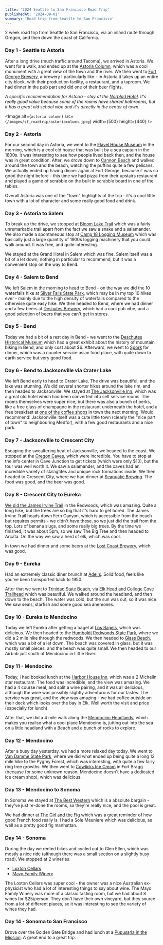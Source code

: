 ```yaml
---
title: '2024 Seattle to San Francisco Road Trip'
publishedAt: '2024-08-01'
summary: 'Road trip from Seattle to San Francisco'
---
```


2 week road trip from Seattle to San Francisco, via an inland route through Oregon, and then down the coast of California.


### Day 1 - Seattle to Astoria

After a long drive (much traffic around Tacoma), we arrived in Astoria. We went for a walk, and ended up at the [Astoria Column](https://maps.app.goo.gl/vxUt3TQNxQomQTgd7), which was a cool monument with a great view of the town and the river. We then went to [Fort George Brewery](https://maps.app.goo.gl/Qj7gWr6f3ezdfh8e9), a brewery I particularly like - in Astoria it takes up an entire city block, with their production facility, a restaurant, and a taproom. We had dinner in the pub part and did one of their beer flights.

*A specific recommendation for Astoria - stay at the [Norblad Hotel](https://maps.app.goo.gl/Umg8RDzGapCzesECA). It's really good value because some of the rooms have shared bathrooms, but it has a great old school vibe and it's directly in the center of town*.

<Image
alt={`astoria column`}
src={`/images/sf_roadtrip/astoriacolumn.jpeg`}
width={500}
height={440}
/>


### Day 2 - Astoria

For our second day in Astoria, we went to the [Flavel House Museum](https://maps.app.goo.gl/j93ZeKt14mh6fmc97) in the morning, which is a cool old house that was built by a sea captain in the 1800s. It was interesting to see how people lived back then, and the house was in great condition. After, we drove down to [Cannon Beach](https://maps.app.goo.gl/JwAWp5oDjMTdevi76) and walked around the town and the beach, watching the puffins quite a few pelicans. We actually ended up having dinner again at Fort George, because it was so good the night before - this time we had pizza from their upstairs restaurant and played a game of scrabble on the built in scrabble board in one of the tables.

Overall Astoria was one of the "town" highlights of the trip - it's a cool little town with a lot of character and some really good food and drink. 

### Day 3 - Astoria to Salem

To break up the drive, we stopped at [Bloom Lake Trail](https://maps.app.goo.gl/wwmb22exHU82qBQ1A) which was a fairly unremarkable trail apart from the fact we saw a snake and a salamander. We also made a spontaneous stop at [Camp 18 Logging Museum](https://maps.app.goo.gl/tVnPwF7LNxxm1wyY8) which was basically just a large quantity of 1900s logging machinery that you could walk around. It was free, and quite interesting.

We stayed at the Grand Hotel in Salem which was fine. Salem itself was a bit of a let down, nothing in particular to recommend, but it was a convenient stop on the way to Bend.




### Day 4 - Salem to Bend

We left Salem in the morning to head to Bend - on the way we did the 10 waterfalls hike at [Silver Falls State Park](https://maps.app.goo.gl/B5wwFqEE3zSv9QYT6), which may be in my top 10 hikes ever - mainly due to the high density of waterfalls compared to the otherwise quite easy hike. We then headed to Bend, where we had dinner and a few beers at [Deshutes Brewery](https://maps.app.goo.gl/hBGUiBnuKFPjYWXY8), which had a cool pub vibe, and a good selection of beers that you can't get in stores.

### Day 5 - Bend

Today we had a bit of a rest day in Bend - we went to the [Deschutes Historical Museum](https://maps.app.goo.gl/iLfGVHPg5h79KnHq8) which had a great exhibit about the history of mountain biking in Bend, and only cost about $6. Afterward, we went to [Spork](https://maps.app.goo.gl/bmfgVR9wKyYYaVac6) for dinner, which was a counter service asian food place, with quite down to earth service but very good food.


### Day 6 - Bend to Jacksonville via Crater Lake
We left Bend early to head to Crater Lake. The drive was beautiful, and the lake was stunning. We did several shorter hikes around the lake rim, and then headed to Jacksonville. We stayed at [The Jacksonville Inn](https://maps.app.goo.gl/m5N6ifrFd327zPGc9), which was a great old hotel which had been converted into self service rooms. The rooms themselves were super nice, but there was also a bunch of perks, like a free glass of champagne in the restaurant underneath the hotel, and a free breakfast at [one of the coffee shops](https://maps.app.goo.gl/Dy4zFCEgGNZnJSXF6) in town the next morning. Would recommend! Jacksonville itself was a cute little town (clearly the "nice part of town" to neighbouring Medfor), with a few good restaurants and a nice park.

### Day 7 - Jacksonville to Crescent City

Escaping the swealtering heat of Jacksonville, we headed to the coast. We stopped at the [Oregon Caves](https://maps.app.goo.gl/Ywai4G5Png8CknkYA), which were incredible. You have to stop at the info center in Cave Junction to get tickets (which were only $10), but the tour was well worth it. We saw a salamander, and the caves had an incredible variety of stalagtites and unique rock formations inside. We then headed to Crescent City, where we had dinner at [Seaquake Brewing](https://maps.app.goo.gl/1tNCv3FcVHYuw1GWA). The food was good, and the beer was good.

### Day 8 - Crescent City to Eureka

[We did the James Irvine Trail](https://www.alltrails.com/explore/trail/us/california/james-irvine-trail--2?u=m) in the Redwoods, which was amazing. Quite a long hike, but the trees are so big that it's hard to get bored. The James Irvine Trail heads down Fern Canyon, which is accessible from the beach but requires permits - we didn't have these, so we just did the trail from the top. Lots of banana slugs, and some really big trees. By the time we finished, it was about 5pm, so we saw The Big Tree and then headed to Arcata. On the way we saw a herd of elk, which was cool. 

In town we had dinner and some beers at the [Lost Coast Brewery](https://maps.app.goo.gl/1tNCv3FcVHYuw1GWA), which was good.

### Day 9 - Eureka

Had an extremely classic diner brunch at [Adel's](https://maps.app.goo.gl/jitEUA2mGjChT42g8). Solid food, feels like you've been transported back to 1950. 

After that we went to [Trinidad State Beach](https://maps.app.goo.gl/oC6x5y26S8TeToXv7), via [Elk Head and College Cove Trailhead](https://maps.app.goo.gl/DzVFnj4qVazjA3MK7) which was beautiful. We walked around the headland, and then down to the beach. The water was cold, but the sun was out, so it was nice. We saw seals, starfish and some good sea anemones.


### Day 10 - Eureka to Mendocino

Today we left Eureka after getting a bagel at [Los Bagels](https://maps.app.goo.gl/oKZMQJ9rF1oPsvVB9), which was delicious. We then headed to the [Humboldt Redwoods State Park](https://maps.app.goo.gl/oxXsVJ8KmtBbkcmX6), where we did a 2 mile hike through the redwoods.  We then headed to [Glass Beach](https://maps.app.goo.gl/zwhmF6wQPrqaGtzK6), which was a bit of a let down. The beach was covered in glass, but it was mostly small pieces, and the beach was quite small. We then headed to our Airbnb just south of Mendocino in Little River. 

### Day 11 - Mendocino

Today, I had booked lunch at the [Harbor House Inn](https://maps.app.goo.gl/tc8sHyKmnePDs74a8), which was a 2 Michelin star restaurant. The food was incredible, and the view was amazing. We had a 4 course meal, and split a wine pairing, and it was all delicious, although the wine was possibly slightly adventurous for our tastes. The service was great, and the view was amazing - we had coffee outside on their deck which looks over the bay in Elk. Well worth the visit and price (especially for lunch). 

After that, we did a 4 mile walk along the [Mendocino Headlands](https://maps.app.goo.gl/5mEgHfEEBZGsSs1B6), which makes you realise what a cool place Mendocino is, jutting out into the sea on a little headland with a Beach and a bunch of rocks to explore. 


### Day 12 - Mendocino
After a busy day yesterday, we had a more relaxed day today. We went to [Van Damme State Park](https://maps.app.goo.gl/QMAPR9vBz8eMPCQm8), where we did what ended up being quite a long 12 mile hike to the Pygmy Forest, which was interesting, with quite a few fairy ring tree growths. We then went to [Cowlicks Ice Cream](https://maps.app.goo.gl/nTmZ1y9EvKviyu2UA) in Fort Bragg (because for some unknown reason, Mendocino doesn't have a dedicated ice cream shop), which was delicious.

### Day 13 - Mendocino to Sonoma

In Sonoma we stayed at [The Best Western](https://maps.app.goo.gl/gNKwmWDe7Gpvrb9GA) which is a absolute bargain - they've just re-done the rooms, so they're really nice, and the pool is great. 

We had dinner at [The Girl and the Fig](https://maps.app.goo.gl/Yz3ZPQA1Kt6DtQVy5) which was a great reminder of how good French food really is. I had a Sole Meuniere which was delicious, as well as a pretty good fig manhattan.


### Day 14 - Sonoma

During the day we rented bikes and cycled out to Glen Ellen, which was mostly a nice ride (although there was a small section on a slightly busy road). We stopped at 2 wineries:

- [Loxton Cellars](https://g.co/kgs/xYXWrjG)
- [Mayo Family Winery](https://g.co/kgs/U2gsupJ)

The Loxton Cellars was super cool - the owner was a nice Australian ex-physicist who had a lot of interesting things to say about wine. The Mayo Family Winery was more of a classic tasting room, but we had about 8 wines for $25/person. They don't have their own vineyard, but they source from a lot of different places, so it was interesting to see the variety of wines they had.


### Day 14 - Sonoma to San Francisco

Drove over the Golden Gate Bridge and had lunch at a [Pupusaria in the Mission](https://maps.app.goo.gl/dbmSx5s7PhoggjwQ8). A great end to a great trip.